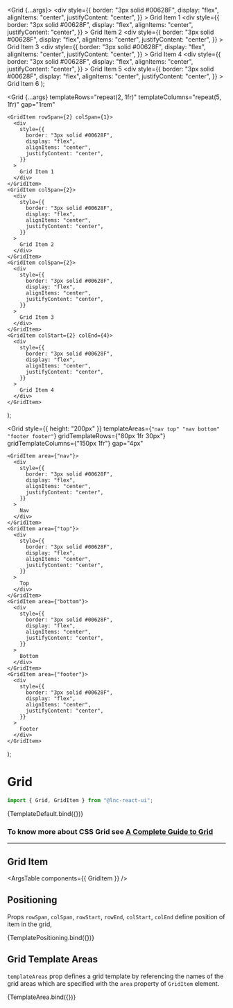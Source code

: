 
<Meta title="Layout/Grid" component={Grid} />

  <Grid {...args}>
    <GridItem>
      <div
        style={{
          border: "3px solid #00628F",
          display: "flex",
          alignItems: "center",
          justifyContent: "center",
        }}
      >
        Grid Item 1
      </div>
    </GridItem>
    <GridItem>
      <div
        style={{
          border: "3px solid #00628F",
          display: "flex",
          alignItems: "center",
          justifyContent: "center",
        }}
      >
        Grid Item 2
      </div>
    </GridItem>
    <GridItem>
      <div
        style={{
          border: "3px solid #00628F",
          display: "flex",
          alignItems: "center",
          justifyContent: "center",
        }}
      >
        Grid Item 3
      </div>
    </GridItem>
    <GridItem>
      <div
        style={{
          border: "3px solid #00628F",
          display: "flex",
          alignItems: "center",
          justifyContent: "center",
        }}
      >
        Grid Item 4
      </div>
    </GridItem>
    <GridItem>
      <div
        style={{
          border: "3px solid #00628F",
          display: "flex",
          alignItems: "center",
          justifyContent: "center",
        }}
      >
        Grid Item 5
      </div>
    </GridItem>
    <GridItem>
      <div
        style={{
          border: "3px solid #00628F",
          display: "flex",
          alignItems: "center",
          justifyContent: "center",
        }}
      >
        Grid Item 6
      </div>
    </GridItem>
  </Grid>
);

  <Grid
    {...args}
    templateRows="repeat(2, 1fr)"
    templateColumns="repeat(5, 1fr)"
    gap="1rem"
  >
    <GridItem rowSpan={2} colSpan={1}>
      <div
        style={{
          border: "3px solid #00628F",
          display: "flex",
          alignItems: "center",
          justifyContent: "center",
        }}
      >
        Grid Item 1
      </div>
    </GridItem>
    <GridItem colSpan={2}>
      <div
        style={{
          border: "3px solid #00628F",
          display: "flex",
          alignItems: "center",
          justifyContent: "center",
        }}
      >
        Grid Item 2
      </div>
    </GridItem>
    <GridItem colSpan={2}>
      <div
        style={{
          border: "3px solid #00628F",
          display: "flex",
          alignItems: "center",
          justifyContent: "center",
        }}
      >
        Grid Item 3
      </div>
    </GridItem>
    <GridItem colStart={2} colEnd={4}>
      <div
        style={{
          border: "3px solid #00628F",
          display: "flex",
          alignItems: "center",
          justifyContent: "center",
        }}
      >
        Grid Item 4
      </div>
    </GridItem>
  </Grid>
);

  <Grid
    style={{ height: "200px" }}
    templateAreas={`"nav top"
                  "nav bottom"
                  "footer footer"`}
    gridTemplateRows={"80px 1fr 30px"}
    gridTemplateColumns={"150px 1fr"}
    gap="4px"
  >
    <GridItem area={"nav"}>
      <div
        style={{
          border: "3px solid #00628F",
          display: "flex",
          alignItems: "center",
          justifyContent: "center",
        }}
      >
        Nav
      </div>
    </GridItem>
    <GridItem area={"top"}>
      <div
        style={{
          border: "3px solid #00628F",
          display: "flex",
          alignItems: "center",
          justifyContent: "center",
        }}
      >
        Top
      </div>
    </GridItem>
    <GridItem area={"bottom"}>
      <div
        style={{
          border: "3px solid #00628F",
          display: "flex",
          alignItems: "center",
          justifyContent: "center",
        }}
      >
        Bottom
      </div>
    </GridItem>
    <GridItem area={"footer"}>
      <div
        style={{
          border: "3px solid #00628F",
          display: "flex",
          alignItems: "center",
          justifyContent: "center",
        }}
      >
        Footer
      </div>
    </GridItem>
  </Grid>
);

# Grid

```jsx
import { Grid, GridItem } from "@lnc-react-ui";
```

<Canvas>
  <Story
    name="Default"
    args={{
      templateRows: "repeat(2, 1fr)",
      templateColumns: "repeat(3, 1fr)",
      gap: "1rem",
    }}
  >
    {TemplateDefault.bind({})}
  </Story>
</Canvas>

<ArgsTable story="Default" />

### To know more about CSS Grid see [A Complete Guide to Grid](https://css-tricks.com/snippets/css/complete-guide-grid/)

---
## Grid Item

<ArgsTable components={{ GridItem }} />

## Positioning

Props `rowSpan`, `colSpan`, `rowStart`, `rowEnd`, `colStart`, `colEnd` define position of item in the grid,

<Canvas withSource="open">
  <Story name="Positioning">{TemplatePositioning.bind({})}</Story>
</Canvas>

## Grid Template Areas

`templateAreas` prop defines a grid template by referencing the names of the grid areas which are specified with the `area` property of `GridItem` element.

<Canvas withSource="open">
  <Story name="Template Areas">{TemplateArea.bind({})}</Story>
</Canvas>
